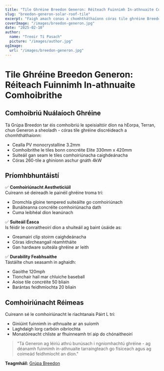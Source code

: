 ```yaml
---
title: "Tile Ghréine Breedon Generon: Réiteach Fuinnimh In-athnuaite Comhoibrithe"
slug: "breedon-generon-solar-roof-tile"
excerpt: "Faigh amach conas a chomhtháthaíonn córas tile ghréine Breedon Generon giniúint fuinnimh in-athnuaite le feidhmeanna traidisiúnta díon."
coverImage: "/images/breedon-generon.jpg"
date: "2025-02-10"
author:
  name: "Treoir Tí Pasach"
  picture: "/images/author.jpg"
ogImage:
  url: "/images/breedon-generon.jpg"
---
```


# Tile Ghréine Breedon Generon: Réiteach Fuinnimh In-athnuaite Comhoibrithe

## Comhoibriú Nuálaíoch Ghréine

Tá Grúpa Breedon tar éis comhoibriú le speisialtóir díon na hEorpa, Terran, chun Generon a sheoladh - córas tile ghréine discréideach a chomhtháthaíonn:

- Cealla PV monocrystalline 3.2mm
- Comhoibrithe le tiles bonn concréite Elite 330mm x 420mm
- Suiteáil gan seam le tiles comhoiriúnacha caighdeánacha
- Córas 260-tile a ghiníonn aschur gnáth 4kW

## Príomhbhuntáistí

✅ **Comhoiriúnacht Aestheticiúil**  
Cuireann sé deireadh le painéil ghréine troma trí:
- Dromchla gloine tempered suiteáilte go comhoiriúnach
- Bunáiteanna concréite comhoiriúnacha dath
- Cuma leibhéal díon leanúnach

✅ **Suiteáil Éasca**  
Is féidir le conraitheoirí díon a shuiteáil ag baint úsáide as:
- Greamairí clip stoirm caighdeánacha
- Córas idircheangail réamhtháite
- Gan hardware suiteála ghréine ar leith

✅ **Durability Feabhsaithe**  
Tástáilte chun seasamh in aghaidh:
- Gaoithe 120mph
- Tionchair hail mar chluiche baseball
- Aoise tile concréite 50 bliain
- Barántas feidhmíochta 20 bliain

## Comhoiriúnacht Réimeas

Cuireann sé le comhoiriúnacht le riachtanais Páirt L trí:
- Giniúint fuinnimh in-athnuaite ar an suíomh
- Laghdaigh lorg carbóin oibríochta
- Monatóireacht chliste ar fhuinneamh trí aip do chónaitheoirí

> "Tá Generon ag léiriú athrú bunúsach i ngníomhachtú ghréine - ag déanamh fuinnimh in-athnuaite tarraingteach go físiceach agus ag coimeád feidhmíocht an díon."  

**Teagmháil:** [Grúpa Breedon](https://www.breedongroup.com)